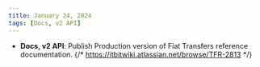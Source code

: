 ```yaml
---
title: January 24, 2024
tags: [Docs, v2 API]
---
```


- **Docs, v2 API**: Publish Production version of Fiat Transfers reference documentation. {/* https://itbitwiki.atlassian.net/browse/TFR-2813 */}
